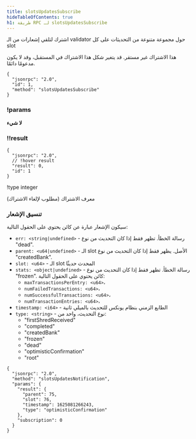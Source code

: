 ```yaml
---
title: slotsUpdatesSubscribe
hideTableOfContents: true
h1: طريقة RPC لـ slotsUpdatesSubscribe
---
```


اشترك لتلقي إشعارات من الـ validator حول مجموعة متنوعة من التحديثات على كل slot

<Callout type="warn">
  هذا الاشتراك غير مستقر. قد يتغير شكل هذا الاشتراك في المستقبل، وقد لا يكون
  مدعومًا دائمًا.
</Callout>

<APIMethod>

```jsonc !!request
{
  "jsonrpc": "2.0",
  "id": 1,
  "method": "slotsUpdatesSubscribe"
}
```

### !params

**لا شيء**

### !!result

```jsonc !response
{
  "jsonrpc": "2.0",
  // !hover result
  "result": 0,
  "id": 1
}
```

!type integer

معرف الاشتراك (مطلوب لإلغاء الاشتراك)

</APIMethod>

### تنسيق الإشعار

سيكون الإشعار عبارة عن كائن يحتوي على الحقول التالية:

- `err: <string|undefined>` - رسالة الخطأ. تظهر فقط إذا كان التحديث من نوع
  "dead".
- `parent: <u64|undefined>` - الـ slot الأصل. يظهر فقط إذا كان التحديث من نوع
  "createdBank".
- `slot: <u64>` - الـ slot المحدث حديثًا
- `stats: <object|undefined>` - رسالة الخطأ. تظهر فقط إذا كان التحديث من نوع
  "frozen". كائن يحتوي على الحقول التالية:
  - `maxTransactionsPerEntry: <u64>`،
  - `numFailedTransactions: <u64>`،
  - `numSuccessfulTransactions: <u64>`،
  - `numTransactionEntries: <u64>`،
- `timestamp: <i64>` - الطابع الزمني بنظام يونكس للتحديث بالميلي ثانية
- `type: <string>` - نوع التحديث، واحد من:
  - "firstShredReceived"
  - "completed"
  - "createdBank"
  - "frozen"
  - "dead"
  - "optimisticConfirmation"
  - "root"

```shell
{
  "jsonrpc": "2.0",
  "method": "slotsUpdatesNotification",
  "params": {
    "result": {
      "parent": 75,
      "slot": 76,
      "timestamp": 1625081266243,
      "type": "optimisticConfirmation"
    },
    "subscription": 0
  }
}
```
